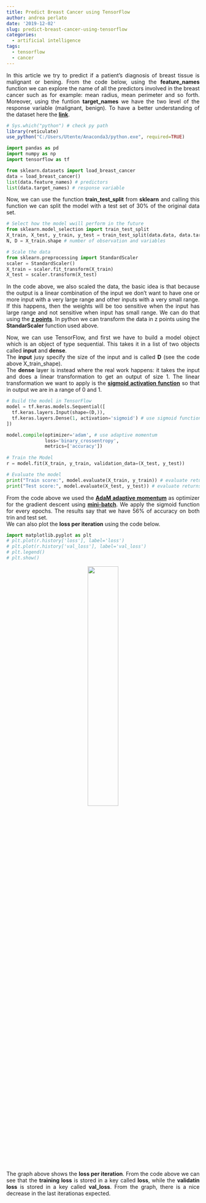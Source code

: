 ```yaml
---
title: Predict Breast Cancer using TensorFlow
author: andrea perlato
date: '2019-12-02'
slug: predict-breast-cancer-using-tensorflow
categories:
  - artificial intelligence
tags:
  - tensorflow
  - cancer
---
```


<style>
body {
text-align: justify}
</style>

In this article we try to predict if a patient's diagnosis of breast tissue is malignant or bening. From the code below, using the **feature_names** function we can explore the name of all the predictors involved in the breast cancer such as for example: mean radius, mean perimeter and so forth. Moreover, using the funtion **target_names** we have the two level of the response variable (malignant, benign).
To have a better understanding of the dataset here the [**link**](https://scikit-learn.org/stable/modules/generated/sklearn.datasets.load_breast_cancer.html).

```r
# Sys.which("python") # check py path
library(reticulate)
use_python("C:/Users/Utente/Anaconda3/python.exe", required=TRUE)

```

```python
import pandas as pd
import numpy as np
import tensorflow as tf

from sklearn.datasets import load_breast_cancer 
data = load_breast_cancer()
list(data.feature_names) # predictors
list(data.target_names) # response variable

```

Now, we can use the function **train_test_split** from **sklearn** and calling this function we can split the model with  a test set of 30% of the original data set.

```python
# Select how the model wwill perform in the future
from sklearn.model_selection import train_test_split
X_train, X_test, y_train, y_test = train_test_split(data.data, data.target, test_size=0.3)
N, D = X_train.shape # number of observation and variables

# Scale the data
from sklearn.preprocessing import StandardScaler
scaler = StandardScaler()
X_train = scaler.fit_transform(X_train)
X_test = scaler.transform(X_test)

```

In the code above, we also scaled the data, the basic idea is that because the output is a linear combination of the input we don't want to have one or more input with a very large range and other inputs with a very small range. If this happens, then the weights will be too sensitive when the input has large range and not sensitive when input has small range. We can do that using the [**z points**](https://en.wikipedia.org/wiki/Standard_score). In python we can transform the data in z points using the **StandarScaler** function used above.

Now, we can use TensorFlow, and first we have to build a model object which is an object of type sequential. This takes it in a list of two objects called **input** and **dense**. </br>
The **input** jusy specify the size of the input and is called **D** (see the code above X_train_shape). </br>
The **dense** layer is instead where the real work happens: it takes the input and does a linear transformation to get an output of size 1. The linear transformation we want to apply is the [**sigmoid activation function**](https://www.andreaperlato.com/aipost/the-activation-function/) so that in output we are in a range of 0 and 1.

```python
# Build the model in TensorFlow
model = tf.keras.models.Sequential([
  tf.keras.layers.Input(shape=(D,)),
  tf.keras.layers.Dense(1, activation='sigmoid') # use sigmoid function for every epochs
])

model.compile(optimizer='adam', # use adaptive momentum
              loss='binary_crossentropy',
              metrics=['accuracy'])
              
# Train the Model
r = model.fit(X_train, y_train, validation_data=(X_test, y_test))

# Evaluate the model
print("Train score:", model.evaluate(X_train, y_train)) # evaluate returns loss and accuracy
print("Test score:", model.evaluate(X_test, y_test)) # evaluate returns loss and accuracy

```

From the code above we used the [**AdaM adaptive momentum**](https://www.andreaperlato.com/aipost/adaptive-momentum/) as optimizer for the gradient descent using [**mini-batch**](https://www.andreaperlato.com/aipost/mini-batch-gradient-descent/). We apply the sigmoid function for every epochs.
The results say that we have 56% of accuracy on both trin and test set. </br>
We can also plot the **loss per iteration** using the code below.

```python
import matplotlib.pyplot as plt
# plt.plot(r.history['loss'], label='loss')
# plt.plot(r.history['val_loss'], label='val_loss')
# plt.legend()
# plt.show()

```

<center>
![](/img/cancerloss.png){width=40%}
</center>

The graph above shows the **loss per iteration**. From the code above we can see that the **training loss** is stored in a key called **loss**, while the **validatin loss** is stored in a key called **val_loss**. From the graph, there is a nice decrease in the last iterationas expected.










































